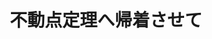 ﻿---
title: "不動点定理へ帰着させて"
category: "情報理工学院"
vol: 17
interviewee: "高橋 渉 "
url: ""
tags: []
pdf: "17-5.pdf"
career: ""
preface: "------------"
---
